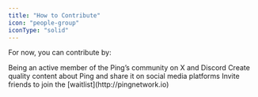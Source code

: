 ```yaml
---
title: "How to Contribute"
icon: "people-group"
iconType: "solid"
---
```


For now, you can contribute by:

<Check>
  Being an active member of the Ping’s community on X and Discord
</Check>

<Check>
  Create quality content about Ping and share it on social media platforms
</Check>

<Check>
  Invite friends to join the [waitlist](http://pingnetwork.io)
</Check>